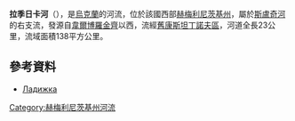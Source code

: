 '''拉季日卡河'''（{{lang-uk|Ладижка}}），是[[烏克蘭|烏克蘭]]的河流，位於該國西部[[赫梅利尼茨基州|赫梅利尼茨基州]]，屬於[[斯盧奇河|斯盧奇河]]的右支流，發源自[[韋爾博羅金齊|韋爾博羅金齊]]以西，流經[[舊康斯坦丁諾夫區|舊康斯坦丁諾夫區]]，河道全長23公里，流域面積138平方公里。

==參考資料==
* [https://web.archive.org/web/20160324180453/http://vodgosp.km.ua/water-resources.php Ладижка]

{{DEFAULTSORT:Ладижка}}
[[Category:赫梅利尼茨基州河流|Category:赫梅利尼茨基州河流]]


{{Ukraine-river-stub}}
